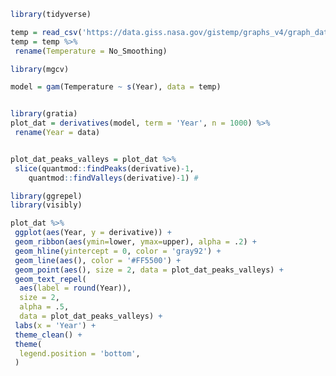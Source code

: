```r
library(tidyverse)

temp = read_csv('https://data.giss.nasa.gov/gistemp/graphs_v4/graph_data/Global_Mean_Estimates_based_on_Land_and_Ocean_Data/graph.csv', skip = 1)
temp = temp %>% 
 rename(Temperature = No_Smoothing)

library(mgcv)

model = gam(Temperature ~ s(Year), data = temp)


library(gratia)
plot_dat = derivatives(model, term = 'Year', n = 1000) %>% 
 rename(Year = data)


plot_dat_peaks_valleys = plot_dat %>%
 slice(quantmod::findPeaks(derivative)-1, 
    quantmod::findValleys(derivative)-1) #

library(ggrepel)
library(visibly)

plot_dat %>% 
 ggplot(aes(Year, y = derivative)) +
 geom_ribbon(aes(ymin=lower, ymax=upper), alpha = .2) +
 geom_hline(yintercept = 0, color = 'gray92') +
 geom_line(aes(), color = '#FF5500') +
 geom_point(aes(), size = 2, data = plot_dat_peaks_valleys) +
 geom_text_repel(
  aes(label = round(Year)), 
  size = 2,
  alpha = .5,
  data = plot_dat_peaks_valleys) +
 labs(x = 'Year') +
 theme_clean() +
 theme(
  legend.position = 'bottom',
 )
```

